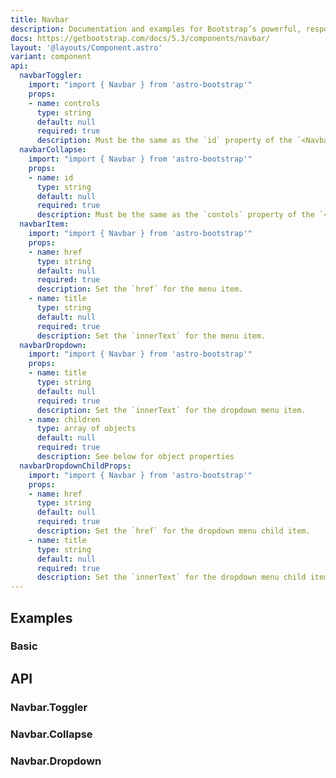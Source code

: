 ```yaml
---
title: Navbar
description: Documentation and examples for Bootstrap’s powerful, responsive navigation header, the navbar. Includes support for branding, navigation, and more, including support for our collapse plugin.
docs: https://getbootstrap.com/docs/5.3/components/navbar/
layout: '@layouts/Component.astro'
variant: component
api:
  navbarToggler:
    import: "import { Navbar } from 'astro-bootstrap'"
    props:
    - name: controls
      type: string
      default: null
      required: true
      description: Must be the same as the `id` property of the `<Navbar.Collapse />` component.
  navbarCollapse:
    import: "import { Navbar } from 'astro-bootstrap'"
    props:
    - name: id
      type: string
      default: null
      required: true
      description: Must be the same as the `contols` property of the `<Navbar.Toggler />` component.
  navbarItem:
    import: "import { Navbar } from 'astro-bootstrap'"
    props:
    - name: href
      type: string
      default: null
      required: true
      description: Set the `href` for the menu item. 
    - name: title
      type: string
      default: null
      required: true
      description: Set the `innerText` for the menu item. 
  navbarDropdown:
    import: "import { Navbar } from 'astro-bootstrap'"
    props:
    - name: title
      type: string
      default: null
      required: true
      description: Set the `innerText` for the dropdown menu item. 
    - name: children
      type: array of objects
      default: null
      required: true
      description: See below for object properties
  navbarDropdownChildProps:
    import: "import { Navbar } from 'astro-bootstrap'"
    props:
    - name: href
      type: string
      default: null
      required: true
      description: Set the `href` for the dropdown menu child item. 
    - name: title
      type: string
      default: null
      required: true
      description: Set the `innerText` for the dropdown menu child item. 
---
```


## Examples

### Basic

<Example>
  <Basic slot="component" />
  <Fragment slot="code" set:html={rawBasic} />
</Example>

## API

### Navbar.Toggler

<Api component={frontmatter.api.navbarToggler} />

### Navbar.Collapse

<Api component={frontmatter.api.navbarCollapse} />

### Navbar.Dropdown

<Api component={frontmatter.api.navbarDropdown} />


